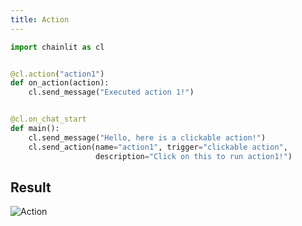 ```yaml
---
title: Action
---
```


```python
import chainlit as cl


@cl.action("action1")
def on_action(action):
    cl.send_message("Executed action 1!")


@cl.on_chat_start
def main():
    cl.send_message("Hello, here is a clickable action!")
    cl.send_action(name="action1", trigger="clickable action",
                   description="Click on this to run action1!")
```

## Result
![Action](/images/action.png)